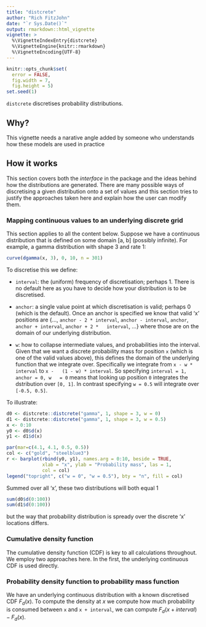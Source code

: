 ```yaml
---
title: "distcrete"
author: "Rich FitzJohn"
date: "`r Sys.Date()`"
output: rmarkdown::html_vignette
vignette: >
  %\VignetteIndexEntry{distcrete}
  %\VignetteEngine{knitr::rmarkdown}
  %\VignetteEncoding{UTF-8}
---
```


``` r
knitr::opts_chunk$set(
  error = FALSE,
  fig.width = 7,
  fig.height = 5)
set.seed(1)
```

`distcrete` discretises probability distributions.

## Why?

This vignette needs a narative angle added by someone who
understands how these models are used in practice

## How it works

This section covers both the _interface_ in the package and the
ideas behind how the distributions are generated.  There are many
possible ways of discretising a given distribution onto a set of
values and this section tries to justify the approaches taken here
and explain how the user can modify them.

### Mapping continuous values to an underlying discrete grid

This section applies to all the content below.  Suppose we have a
continuous distribution that is defined on some domain [a, b]
(possibly infinite).  For example, a gamma distribution with shape
3 and rate 1:
``` r
curve(dgamma(x, 3), 0, 10, n = 301)
```

To discretise this we define:

* `interval`: the (uniform) frequency of discretisation; perhaps 1.
  There is no default here as you have to decide how your
  distribution is to be discretised.

* `anchor`: a single value point at which discretisation is valid;
  perhaps 0 (which is the default).  Once an anchor is specified we
  know that valid 'x' positions are {..., `anchor - 2 * interval`,
  `anchor - interval`, `anchor`, `anchor + interval`, `anchor + 2 *
  interval`, ...} where those are on the domain of our underlying
  distribution.

* `w`: how to collapse intermediate values, and probabilities into
  the interval.  Given that we want a discrete probability mass for
  position `x` (which is one of the valid values above), this
  defines the domain of the underlying function that we integrate
  over.  Specifically we integrate from `x - w * interval` to `x -
  (1 - w) * interval`.  So specifying `interval = 1, anchor = 0, w
  = 0` means that looking up position `0` integrates the
  dstribution over `[0, 1]`.  In contrast specifying `w = 0.5` will
  integrate over `[-0.5, 0.5]`.

To illustrate:
``` r
d0 <- distcrete::distcrete("gamma", 1, shape = 3, w = 0)
d1 <- distcrete::distcrete("gamma", 1, shape = 3, w = 0.5)
x <- 0:10
y0 <- d0$d(x)
y1 <- d1$d(x)

par(mar=c(4.1, 4.1, 0.5, 0.5))
col <- c("gold", "steelblue3")
r <- barplot(rbind(y0, y1), names.arg = 0:10, beside = TRUE,
             xlab = "x", ylab = "Probability mass", las = 1,
             col = col)
legend("topright", c("w = 0", "w = 0.5"), bty = "n", fill = col)
```

Summed over all 'x', these two distributions will both equal 1
``` r
sum(d0$d(0:100))
sum(d1$d(0:100))
```

but the way that probability distribution is spready over the
discrete 'x' locations differs.

### Cumulative density function

The cumulative density function (CDF) is key to all calculations
throughout.  We employ two approaches here.  In the first, the
underlying continuous CDF is used directly.

### Probability density function to probability mass function

We have an underlying continuous distribution with a known
discretised CDF $F_d(x)$.  To compute the density at $x$ we compute
how much probability is consumed between `x` and `x + interval`, we
can compute $F_d(x + interval) - F_d(x)$.
